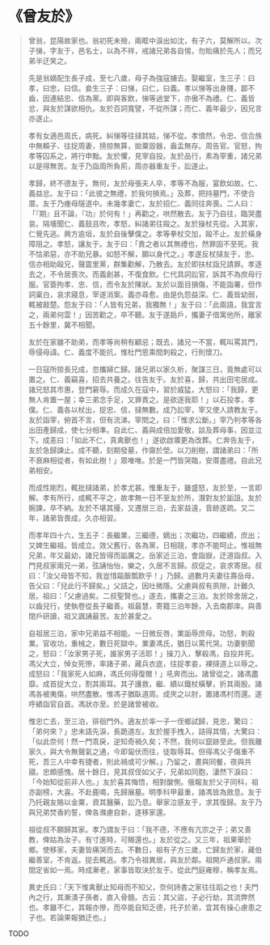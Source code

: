 # 《曾友於》

> 曾翁，昆陽故家也。翁初死未殮，兩眶中淚出如沈，有子六，莫解所以。次子悌，字友于，邑名士，以為不祥，戒諸兄弟各自惕，勿貽痛於先人；而兄弟半迂笑之。
>
> 先是翁嫡配生長子成，至七八歲，母子為強寇擄去。娶繼室，生三子：曰孝，曰忠，曰信。妾生三子：曰悌，曰仁，曰義。孝以悌等出身賤，鄙不齒，因連結忠、信為黨。即與客飲，悌等過堂下，亦傲不為禮。仁、義皆忿，與友於謀欲相仇。友於百詞寬譬，不從所謀；而仁、義年最少，因兄言亦遂止。
>
> 孝有女適邑周氏，病死。糾悌等往撻其姑，悌不從。孝憤然，令忠、信合族中無賴子、往捉周妻，搒掠無算，拋粟毀器，盎盂無存。周告官。官怒，拘孝等囚系之，將行申黜。友於懼，見宰自投。友於品行，素為宰重，諸兄弟以是得無苦。友于乃詣周所負荊，周亦器重友于，訟遂止。
>
> 孝歸，終不德友于。無何，友於母張夫人卒，孝等不為服，宴飲如故。仁、義益忿。友于曰：「此彼之無禮，於我何損焉。」及葬，把持墓門，不使合厝。友于乃瘞母隧道中。未幾孝妻亡，友於招仁、義同往奔喪。二人曰：「『期』且不論，『功』於何有！」再勸之，哄然散去。友于乃自往，臨哭盡哀。隔墻聞仁、義鼓且吹，孝怒，糾諸弟往毆之。友於操杖先從。入其家，仁覺先逃。興方逾垣，友於自後擊僕之。孝等拳杖交加，毆不止。友於橫身障阻之。孝怒，讓友于。友于曰：「責之者以其無禮也，然罪固不至死。我不怙弟惡，亦不助兄暴。如怒不解，願以身代之。」孝遂反杖撻友于，忠、信亦相助毆兄，聲震里黨，群集勸解，乃散去。友於即扶杖詣兄請罪。孝逐去之，不令居喪次。而義創甚，不復食飲。仁代具詞訟官，訴其不為庶母行服。官簽拘孝、忠、信，而令友於陳狀。友於以面目損傷，不能詣署，但作詞稟白，哀求寢息，宰遂消案。義亦尋愈。由是仇怨益深。仁、義皆幼弱，輒被敲楚。怨友于曰：「人皆有兄弟，我獨無！」友于曰：「此兩語，我宜言之，兩弟何雲！」因苦勸之，卒不聽。友于遂扃戶，攜妻子借寓他所，離家五十餘里，冀不相聞。
>
> 友於在家雖不助弟，而孝等尚稍有顧忌；既去，諸兄一不當，輒叫罵其門，辱侵母諱。仁、義度不能抗，惟杜門思乘間刺殺之，行則懷刀。
>
> 一日寇所掠長兄成，忽攜婦亡歸。諸兄弟以家久析，聚謀三日，竟無處可以置之。仁、義竊喜，招去共養之。往告友于。友於喜，歸，共出田宅居成。諸兄怒其市惠，登門窘辱。而成久在寇中，習於威猛，大怒曰：「我歸，更無人肯置一屋；幸三弟念手足，又罪責之。是欲逐我耶！」以石投孝，孝僕。仁、義各以杖出，捉忠、信，撻無數。成乃訟宰，宰又使人請教友于。友於詣宰，俯首不言，但有流涕。宰問之，曰：「惟求公斷。」宰乃判孝等各出田產歸成，使七分相準。自此仁、義與成倍加愛敬，談及葬母事，因並泣下。成恚曰：「如此不仁，真禽獸也！」遂欲啟壙更為改葬。仁奔告友于，友於急歸諫止。成不聽，刻期發墓，作齋於塋。以刀削樹，謂諸弟曰：「所不衰麻相從者，有如此樹！」眾唯唯。於是一門皆哭臨，安厝盡禮。自此兄弟相安。
>
> 而成性剛烈，輒批撻諸弟，於孝尤甚。惟重友于，雖盛怒，友於至，一言即解。孝有所行，成輒不平之，故孝無一日不至友於所，潛對友於詬詛。友於婉諫，卒不納。友於不堪其擾，又遷居三泊，去家益遠，音跡遂疏。又二年，諸弟皆畏成，久亦相習。
>
> 而孝年四十六，生五子：長繼業，三繼德，嫡出；次繼功，四繼績，庶出；又婢生繼祖。皆成立。效父舊行，各為黨，日相競，孝亦不能呵止。惟祖無兄弟，年又最幼，諸兄皆得而詬厲之。岳家近三泊，會詣嶽，迂道詣叔。入門見叔家兩兄一弟，弦誦怡怡，樂之，久居不言歸。叔促之，哀求寄居。叔曰：「汝父母皆不知，我豈惜甌飯瓢飲乎！」乃歸。過數月夫妻往壽岳母，告父曰：「兒此行不歸矣。」父詰之，因吐微隱。父慮與叔有夙隙，計難久居。祖曰：「父慮過矣。二叔聖賢也。」遂去，攜妻之三泊。友於除舍居之，以齒兒行，使執卷從長子繼善。祖最慧，寄籍三泊年餘，入去南郡庠。與善閉戶研讀，祖又諷誦最苦。友於甚愛之。
>
> 自祖居三泊，家中兄弟益不相能。一日微反唇，業詬辱庶母。功怒，刺殺業。官收功，重械之，數日死獄中。業妻馮氏，猶日以罵代哭。功妻劉聞之，怒曰：「汝家男子死，誰家男子活耶！」操刀入，擊殺馮，自投井死。馮父大立，悼女死慘，率諸子弟，藏兵衣底，往捉孝妾，裸撻道上以辱之。成怒曰：「我家死人如麻，馮氏何得復爾！」吼奔而出。諸曾從之，諸馮盡靡。成首捉大立，割其兩耳。其子護救，繼、績以鐵杖橫擊，折其兩股。諸馮各被夷傷，哄然盡散。惟馮子猶臥道周。成夾之以肘，置諸馮村而還。遂呼績詣官自首。馮狀亦至。於是諸曾被收。
>
> 惟忠亡去，至三泊，徘徊門外。適友於率一子一侄鄉試歸，見忠，驚曰：「弟何來？」忠未語先淚，長跪道左。友於握手拽入，詰得其情，大驚曰：「似此奈何！然一門乖戾，逆知奇禍久矣；不然，我何以竄跡至此。但我離家久，與大令無聲氣之通，今即匐伏而往，徒取辱耳。但得馮父子傷重不死，吾三人中幸有捷者，則此禍或可少解。」乃留之，晝與同餐，夜與共寢。忠頗感愧。居十餘日，見其叔侄如父子，兄弟如同胞，淒然下淚曰：「今始知從前非人也。」友於喜其悔悟，相對酸惻。俄報友於父子同科，祖亦副榜，大喜。不赴鹿鳴，先歸展墓。明季科甲最重，諸馮皆為斂息。友于乃托親友賂以金粟，資其醫藥，訟乃息。舉家泣感友于，求其復歸。友于乃與兄弟焚香約誓，俾各滌慮自新，遂移家還。
>
> 祖從叔不願歸其家。孝乃謂友于曰：「我不德，不應有亢宗之子；弟又善教，俾姑為汝子。有寸進時，可賜還也。」友於從之。又三年，祖果舉於鄉。使移家，夫妻皆痛哭而去。不數日，祖有子方三歲，亡歸友於家，藏伯繼善室，不肯返。捉去輒逃。孝乃令祖異居，與友於鄰。祖開戶通叔家。兩間定省如一焉。時成漸老，家事皆取決於友于。從此門庭雍穆，稱孝友焉。
>
> 異史氏曰：「天下惟禽獸止知母而不知父，奈何詩書之家往往蹈之也！夫門內之行，其漸潰子孫者，直入骨髓。古云：其父盜，子必行劫，其流弊然也。孝雖不仁，其報亦慘，而卒能自知乏德，托子於弟，宜其有操心慮患之子也。若論果報猶迂也。」

TODO
